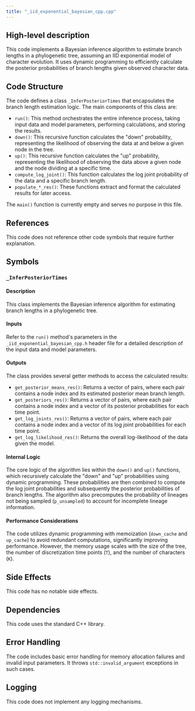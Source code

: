 ```yaml
---
title: "_iid_exponential_bayesian_cpp.cpp"
---
```


## High-level description
This code implements a Bayesian inference algorithm to estimate branch lengths in a phylogenetic tree, assuming an IID exponential model of character evolution. It uses dynamic programming to efficiently calculate the posterior probabilities of branch lengths given observed character data.

## Code Structure
The code defines a class `_InferPosteriorTimes` that encapsulates the branch length estimation logic. The main components of this class are:
- `run()`: This method orchestrates the entire inference process, taking input data and model parameters, performing calculations, and storing the results.
- `down()`: This recursive function calculates the "down" probability, representing the likelihood of observing the data at and below a given node in the tree.
- `up()`: This recursive function calculates the "up" probability, representing the likelihood of observing the data above a given node and the node dividing at a specific time.
- `compute_log_joint()`: This function calculates the log joint probability of the data and a specific branch length.
- `populate_*_res()`: These functions extract and format the calculated results for later access.

The `main()` function is currently empty and serves no purpose in this file.

## References
This code does not reference other code symbols that require further explanation.

## Symbols

### `_InferPosteriorTimes`
#### Description
This class implements the Bayesian inference algorithm for estimating branch lengths in a phylogenetic tree.

#### Inputs
Refer to the `run()` method's parameters in the `_iid_exponential_bayesian_cpp.h` header file for a detailed description of the input data and model parameters.

#### Outputs
The class provides several getter methods to access the calculated results:
- `get_posterior_means_res()`: Returns a vector of pairs, where each pair contains a node index and its estimated posterior mean branch length.
- `get_posteriors_res()`: Returns a vector of pairs, where each pair contains a node index and a vector of its posterior probabilities for each time point.
- `get_log_joints_res()`: Returns a vector of pairs, where each pair contains a node index and a vector of its log joint probabilities for each time point.
- `get_log_likelihood_res()`: Returns the overall log-likelihood of the data given the model.

#### Internal Logic
The core logic of the algorithm lies within the `down()` and `up()` functions, which recursively calculate the "down" and "up" probabilities using dynamic programming. These probabilities are then combined to compute the log joint probabilities and subsequently the posterior probabilities of branch lengths. The algorithm also precomputes the probability of lineages not being sampled (`p_unsampled`) to account for incomplete lineage information.

#### Performance Considerations
The code utilizes dynamic programming with memoization (`down_cache` and `up_cache`) to avoid redundant computations, significantly improving performance. However, the memory usage scales with the size of the tree, the number of discretization time points (`T`), and the number of characters (`K`).

## Side Effects
This code has no notable side effects.

## Dependencies
This code uses the standard C++ library.

## Error Handling
The code includes basic error handling for memory allocation failures and invalid input parameters. It throws `std::invalid_argument` exceptions in such cases.

## Logging
This code does not implement any logging mechanisms.
